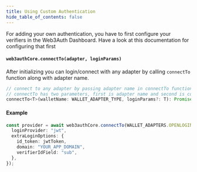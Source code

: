 ```yaml
---
title: Using Custom Authentication
hide_table_of_contents: false
---
```




For adding your own authentication, you have to first configure your verifiers in the Web3Auth Dashboard. Have a look at this documentation for
configuring that first

#### `web3authCore.connectTo(adapter, loginParams)`

After initializing you can login/connect with any adapter by calling `connectTo` function along with adapter name.

```javascript
// connect to any adapter by passing adapter name in connectTo function.
// connectTo has two parameters, first is adapter name and second is configuration specific to the adapter.
connectTo<T>(walletName: WALLET_ADAPTER_TYPE, loginParams?: T): Promise<SafeEventEmitterProvider | null>;
```

#### Example

```ts
const provider = await web3authCore.connectTo(WALLET_ADAPTERS.OPENLOGIN, {
  loginProvider: "jwt",
  extraLoginOptions: {
    id_token: jwtToken,
    domain: "YOUR_APP_DOMAIN",
    verifierIdField: "sub",
  },
});
```
